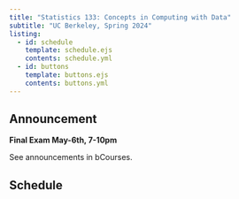 ```yaml
---
title: "Statistics 133: Concepts in Computing with Data"
subtitle: "UC Berkeley, Spring 2024"
listing:
  - id: schedule
    template: schedule.ejs
    contents: schedule.yml
  - id: buttons
    template: buttons.ejs
    contents: buttons.yml
---
```


::: {#buttons}
:::



::: {.callout-note title="Announcement"}
## Announcement

__Final Exam May-6th, 7-10pm__

See announcements in bCourses.
:::


## Schedule

::: {#schedule}
:::

